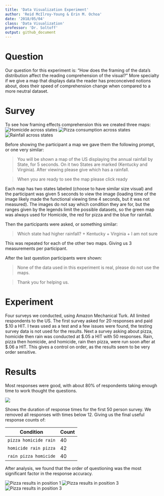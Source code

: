 ```yaml
---
title: 'Data Visualization Experiment'
author: 'Reid McIlroy-Young & Erin M. Ochoa'
date: '2018/05/04'
class: 'Data Visualization'
professor: 'Dr. Soltoff'
output: github_document
---
```


# Question

Our question for this experiment is: "How does the framing of the data's distribution affect the reading comprehension of the visual?" More specialty if we give a map that displays data the reader has preconceived notions about, does their speed of comprehension change when compared to a more neutral dataset.

# Survey

To see how framing effects comprehension this we created three maps:
![Homicide across states](../imgs/murder2.png)
![Pizza consumption across states](../imgs/pizza2.png)
![Rainfall across states](../imgs/rainfall2.png)

Before showing the participant a map we gave them the following prompt, or one very similar:

> You will be shown a map of the US displaying the annual rainfall by State, for 5 seconds. On it two States are marked (Kentucky and Virginia). After viewing please give which has a rainfall.

> When you are ready to see the map please click ready

Each map has two states labeled (choose to have similar size visual) and the participant was given 5 seconds to view the image (loading time of the image likely made the functional viewing time 4 seconds, but it was not measured). The images do not say which condition they are for, but the ranges given by the legends limit the possible datasets, so the green map was always used for Homicide, the red for pizza and the blue for rainfall.

Then the participants were asked, or something similar:

> Which state had higher rainfall?
+ Kentucky
+ Virginia
+ I am not sure

This was repeated for each of the other two maps. Giving us 3 measurements per participant.

After the last question participants were shown:

> None of the data used in this experiment is real, please do not use the maps.

> Thank you for helping us.

# Experiment

Four surveys we conducted, using Amazon Mechanical Turk. All limited respondents to the US. The first survey asked for 20 responses and paid $.10 a HIT. I twas used as a test and a few issues were found, the testing survey data is not used for the results. Next a survey asking about pizza, homicide then rain was conducted at $.05 a HIT with 50 responses. Rain, pizza then homicide, and homicide, rain then pizza, were run soon after at $.06 a HIT. This gives a control on order, as the results seem to be very order sensitive.


# Results

Most responses were good, with about 80% of respondents taking enough time to work thought the questions.

![](../imgs/duration.png)

Shows the duration of response times for the first 50 person survey. We removed all responses with times below 12. Giving us the final useful response counts of:

Condition | Count
----|-----
`pizza homicide rain` | 40
`homicide rain pizza` | 42
`rain pizza homicide` | 40

After analysis, we found that the order of questioning was the most significant factor in the response accuracy.

![Pizza results in position 1](../imgs/pizza_ret1.png)
![Pizza results in position 3](../imgs/pizza_ret2.png)
![Pizza results in position 3](../imgs/pizza_ret3.png)
